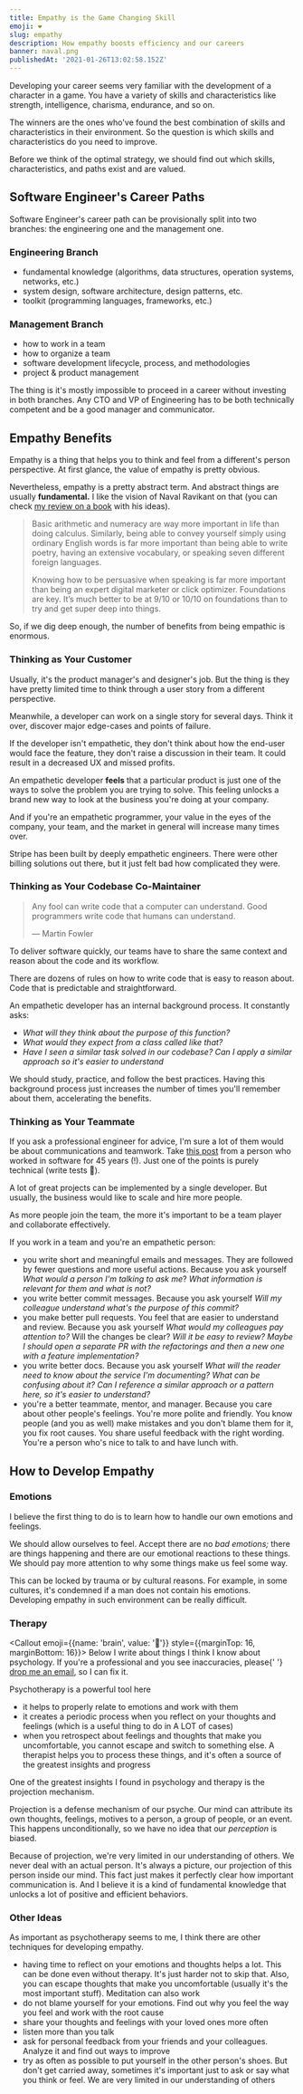 ```yaml
---
title: Empathy is the Game Changing Skill
emoji: ❤️
slug: empathy
description: How empathy boosts efficiency and our careers
banner: naval.png
publishedAt: '2021-01-26T13:02:58.152Z'
---
```


Developing your career seems very familiar with the development of a character in a game. You have a variety of skills and characteristics like strength, intelligence, charisma, endurance, and so on.

The winners are the ones who've found the best combination of skills and characteristics in their environment. So the question is which skills and characteristics do you need to improve.

Before we think of the optimal strategy, we should find out which skills, characteristics, and paths exist and are valued.

## Software Engineer's Career Paths

Software Engineer's career path can be provisionally split into two branches: the engineering one and the management one.

### Engineering Branch

- fundamental knowledge (algorithms, data structures, operation systems, networks, etc.)
- system design, software architecture, design patterns, etc.
- toolkit (programming languages, frameworks, etc.)

### Management Branch

- how to work in a team
- how to organize a team
- software development lifecycle, process, and methodologies
- project & product management

The thing is it's mostly impossible to proceed in a career without investing in both branches. Any CTO and VP of Engineering has to be both technically competent and be a good manager and communicator.

## Empathy Benefits

Empathy is a thing that helps you to think and feel from a different's person perspective. At first glance, the value of empathy is pretty obvious.

Nevertheless, empathy is a pretty abstract term. And abstract things are usually **fundamental.** I like the vision of Naval Ravikant on that (you can check [my review on a book](/post/almanac-of-naval-ravikant) with his ideas).

> Basic arithmetic and numeracy are way more important in life than doing calculus. Similarly, being able to convey yourself simply using ordinary English words is far more important than being able to write poetry, having an extensive vocabulary, or speaking seven different foreign languages.
>
> Knowing how to be persuasive when speaking is far more important than being an expert digital marketer or click optimizer. Foundations are key. It’s much better to be at 9/10 or 10/10 on foundations than to try and get super deep into things.

So, if we dig deep enough, the number of benefits from being empathic is enormous.

### Thinking as Your Customer

Usually, it's the product manager's and designer's job. But the thing is they have pretty limited time to think through a user story from a different perspective.

Meanwhile, a developer can work on a single story for several days. Think it over, discover major edge-cases and points of failure.

If the developer isn't empathetic, they don't think about how the end-user would face the feature, they don't raise a discussion in their team. It could result in a decreased UX and missed profits.

An empathetic developer **feels** that a particular product is just one of the ways to solve the problem you are trying to solve. This feeling unlocks a brand new way to look at the business you're doing at your company.

And if you're an empathetic programmer, your value in the eyes of the company, your team, and the market in general will increase many times over.

Stripe has been built by deeply empathetic engineers. There were other billing solutions out there, but it just felt bad how complicated they were.

### Thinking as Your Codebase Co-Maintainer

> Any fool can write code that a computer can understand. Good programmers write code that humans can understand.
>
> — Martin Fowler

To deliver software quickly, our teams have to share the same context and reason about the code and its workflow.

There are dozens of rules on how to write code that is easy to reason about. Code that is predictable and straightforward.

An empathetic developer has an internal background process. It constantly asks:

- _What will they think about the purpose of this function?_
- _What would they expect from a class called like that?_
- _Have I seen a similar task solved in our codebase? Can I apply a similar approach so it's easier to understand_

We should study, practice, and follow the best practices. Having this background process just increases the number of times you'll remember about them, accelerating the benefits.

### Thinking as Your Teammate

If you ask a professional engineer for advice, I'm sure a lot of them would be about communications and teamwork. Take [this post](https://www.bti360.com/what-ive-learned-in-45-years-in-the-software-industry/) from a person who worked in software for 45 years (!). Just one of the points is purely technical (write tests 🤘).

A lot of great projects can be implemented by a single developer. But usually, the business would like to scale and hire more people.

As more people join the team, the more it's important to be a team player and collaborate effectively.

If you work in a team and you're an empathetic person:

- you write short and meaningful emails and messages. They are followed by fewer questions and more useful actions. Because you ask yourself _What would a person I'm talking to ask me_? _What information is relevant for them and what is not?_
- you write better commit messages. Because you ask yourself _Will my colleague understand what's the purpose of this commit?_
- you make better pull requests. You feel that are easier to understand and review. Because you ask yourself _What would my colleagues pay attention to?_ Will the changes be clear? _Will it be easy to review? Maybe I should open a separate PR with the refactorings and then a new one with a feature implementation?_
- you write better docs. Because you ask yourself _What will the reader need to know about the service I'm documenting? What can be confusing about it? Can I reference a similar approach or a pattern here, so it's easier to understand?_
- you're a better teammate, mentor, and manager. Because you care about other people's feelings. You're more polite and friendly. You know people (and you as well) make mistakes and you don't blame them for it, you fix root causes. You share useful feedback with the right wording. You're a person who's nice to talk to and have lunch with.

## How to Develop Empathy

### Emotions

I believe the first thing to do is to learn how to handle our own emotions and feelings.

We should allow ourselves to feel. Accept there are no _bad emotions;_ there are things happening and there are our emotional reactions to these things. We should pay more attention to why some things make us feel some way.

This can be locked by trauma or by cultural reasons. For example, in some cultures, it's condemned if a man does not contain his emotions. Developing empathy in such environment can be really difficult.

### Therapy

<Callout
  emoji={{name: 'brain', value: '🧠'}}
  style={{marginTop: 16, marginBottom: 16}}>
  Below I write about things I think I know about psychology. If you&apos;re a
  professional and you see inaccuracies, please{' '}
  <a href="mailto:kuliks.anton@gmail.com">drop me an email</a>, so I can fix it.
</Callout>

Psychotherapy is a powerful tool here

- it helps to properly relate to emotions and work with them
- it creates a periodic process when you reflect on your thoughts and feelings (which is a useful thing to do in A LOT of cases)
- when you retrospect about feelings and thoughts that make you uncomfortable, you cannot escape and switch to something else. A therapist helps you to process these things, and it's often a source of the greatest insights and progress

One of the greatest insights I found in psychology and therapy is the projection mechanism.

Projection is a defense mechanism of our psyche. Our mind can attribute its own thoughts, feelings, motives to a person, a group of people, or an event. This happens unconditionally, so we have no idea that our _perception_ is biased.

Because of projection, we're very limited in our understanding of others. We never deal with an actual person. It's always a picture, our projection of this person inside our mind. This fact just makes it perfectly clear how important communication is. And I believe it is a kind of fundamental knowledge that unlocks a lot of positive and efficient behaviors.

### Other Ideas

As important as psychotherapy seems to me, I think there are other techniques for developing empathy.

- having time to reflect on your emotions and thoughts helps a lot. This can be done even without therapy. It's just harder not to skip that. Also, you can escape thoughts that make you uncomfortable (usually it's the most important stuff). Meditation can also work
- do not blame yourself for your emotions. Find out why you feel the way you feel and work with the root cause
- share your thoughts and feelings with your loved ones more often
- listen more than you talk
- ask for personal feedback from your friends and your colleagues. Analyze it and find out ways to improve
- try as often as possible to put yourself in the other person's shoes. But don't get carried away, sometimes it's important just to ask or say what you think or feel. We are very limited in our understanding of others
